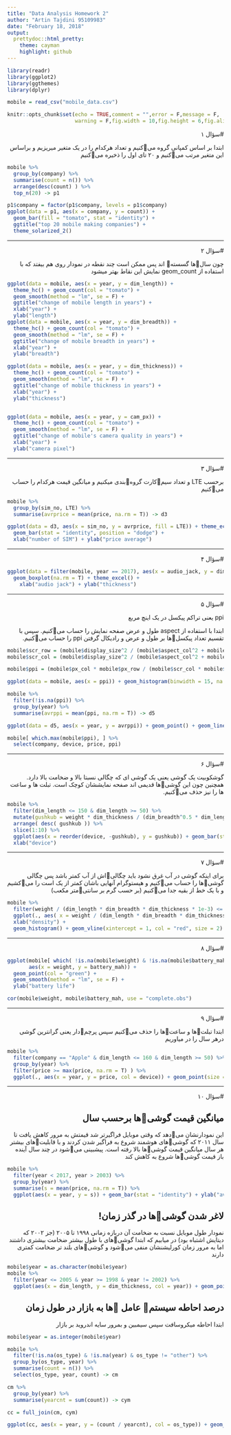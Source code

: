```yaml
---
title: "Data Analysis Homework 2"
author: "Artin Tajdini 95109983"
date: "February 18, 2018"
output:
  prettydoc::html_pretty:
    theme: cayman
    highlight: github
---
```


```r
library(readr)
library(ggplot2)
library(ggthemes)
library(dplyr)

mobile = read_csv("mobile_data.csv")

knitr::opts_chunk$set(echo = TRUE,comment = "",error = F,message = F,
                      warning = F,fig.width = 10,fig.height = 6,fig.align = "center")
```

<div dir="RTL">
#سؤال ۱

ابتدا بر اساس کمپانی گروه میکنیم
و تعداد هرکدام را در یک متغیر میریزیم و براساس این متغیر مرتب میکنیم و ۲۰ تای اول را ذخیره میکنیم

</div>

```r
mobile %>%
  group_by(company) %>%
  summarise(count = n()) %>%
  arrange(desc(count) ) %>%
  top_n(20) -> p1

p1$company = factor(p1$company, levels = p1$company)
ggplot(data = p1, aes(x = company, y = count)) +
  geom_bar(fill = "tomato", stat = "identity") +
  ggtitle("top 20 mobile making companies") +
  theme_solarized_2()

```

***

<div dir="RTL">
#سؤال ۲

چون سالها گسسته اند پس ممکن است چند نقطه در نمودار روی هم بیفتد که با استفاده از 
geom_count
نمایش این نقاط بهتر میشود
</div>
```r
ggplot(data = mobile, aes(x = year, y = dim_length)) +
  theme_hc() + geom_count(col = "tomato") +
  geom_smooth(method = "lm", se = F) +
  ggtitle("change of mobile length in years") +
  xlab("year") +
  ylab("length")
ggplot(data = mobile, aes(x = year, y = dim_breadth)) +
  theme_hc() + geom_count(col = "tomato") +
  geom_smooth(method = "lm", se = F) +
  ggtitle("change of mobile breadth in years") +
  xlab("year") +
  ylab("breadth")

ggplot(data = mobile, aes(x = year, y = dim_thickness)) +
  theme_hc() + geom_count(col = "tomato") +
  geom_smooth(method = "lm", se = F) +  
  ggtitle("change of mobile thickness in years") +
  xlab("year") +
  ylab("thickness")


ggplot(data = mobile, aes(x = year, y = cam_px)) +
  theme_hc() + geom_count(col = "tomato") +
  geom_smooth(method = "lm", se = F) +
  ggtitle("change of mobile's camera quality in years") +
  xlab("year") +
  ylab("camera pixel")

```


***

<div dir="RTL">
#سؤال ۳

برحسب LTE
و تعداد سیمکارت گروهبندی میکنیم و میانگین قیمت هرکدام را حساب میکنیم
</div>

```r
mobile %>%
  group_by(sim_no, LTE) %>%
  summarise(avrprice = mean(price, na.rm = T)) -> d3

ggplot(data = d3, aes(x = sim_no, y = avrprice, fill = LTE)) + theme_economist() + 
  geom_bar(stat = "identity", position = "dodge") +
  xlab("number of SIM") + ylab("price average")

```

****

<div dir="RTL">
#سؤال ۴
</div>

```r
ggplot(data = filter(mobile, year == 2017), aes(x = audio_jack, y = dim_thickness)) +
  geom_boxplot(na.rm = T) + theme_excel() +
    xlab("audio jack") + ylab("thickness")
```

***

<div dir="RTL">
#سؤال ۵

ppi یعنی تراکم پیکسل در یک اینچ مربع

ابتدا با استفاده
از aspect 
طول و عرض صفحه نمایش را حساب میکنیم.
سپس با تقسیم تعداد پیکسلها بر طول و عرض و رادیکال گرفتن ppi را حساب میکنیم.
</div>

```r
mobile$scr_row = (mobile$display_size^2 / (mobile$aspect_col^2 + mobile$aspect_row^2) * mobile$aspect_col^2)^0.5
mobile$scr_col = (mobile$display_size^2 / (mobile$aspect_col^2 + mobile$aspect_row^2) * mobile$aspect_row^2)^0.5

mobile$ppi = (mobile$px_col * mobile$px_row / (mobile$scr_col * mobile$scr_row))^0.5

ggplot(data = mobile, aes(x = ppi)) + geom_histogram(binwidth = 15, na.rm = T, fill = "blue")

mobile %>%
  filter(!is.na(ppi)) %>%
  group_by(year) %>%
  summarise(avrppi = mean(ppi, na.rm = T)) -> d5

ggplot(data = d5, aes(x = year, y = avrppi)) + geom_point() + geom_line() + ylab("average ppi")

mobile[ which.max(mobile$ppi), ] %>% 
  select(company, device, price, ppi)

```

***

<div dir="RTL">
#سؤال ۶

گوشکوبیت یک گوشی یعنی یک گوشی ای که چگالی نسبتا بالا و ضخامت بالا دارد.
همچنین چون این گوشیها قدیمی اند صفحه نمایششان کوچک است.
تبلت ها و ساعت ها را نیز حذف میکنیم.
</div>

```r
mobile %>%
  filter(dim_length <= 150 & dim_length >= 50) %>%
  mutate(gushkub = weight * dim_thickness / (dim_breadth^0.5 * dim_length^0.5 * display_size)) %>% 
  arrange( desc( gushkub )) %>% 
  slice(1:10) %>% 
  ggplot(aes(x = reorder(device, -gushkub), y = gushkub)) + geom_bar(stat = "identity") + theme_solarized_2() +
  xlab("device")

```

***

<div dir="RTL">
#سؤال ۷

برای اینکه گوشی در آب غرق نشود باید چگالیاش از آب کمتر باشد پس چگالی گوشیها را حساب میکنیم و هیستوگرام آنهایی 
باشان کمتر از یک است را میکشیم
و با یک خط از بقیه جدا میکنیم
(بر حسب گرم بر سانتیمتر مکعب)
</div>

```r
mobile %>%
  filter(weight / (dim_length * dim_breadth * dim_thickness * 1e-3) <= 3) %>%
  ggplot(., aes( x = weight / (dim_length * dim_breadth * dim_thickness * 1e-3))) +
  xlab("density") +
  geom_histogram() + geom_vline(xintercept = 1, col = "red", size = 2)

```

***

<div dir="RTL">
#سؤال ۸
</div>

```r
ggplot(mobile[ which( !is.na(mobile$weight) & !is.na(mobile$battery_mah) ),], 
       aes(x = weight, y = battery_mah)) +
  geom_point(col = "green") +
  geom_smooth(method = "lm", se = F) +
  ylab("battery life")

cor(mobile$weight, mobile$battery_mah, use = "complete.obs")

```


***

<div dir="RTL">
#سؤال ۹

ابتدا تبلتها و ساعتها را حذف میکنیم سپس پرچمدار یعنی گرانترین گوشی درهر سال را در میاوریم
</div>

```r
mobile %>% 
  filter(company == "Apple" & dim_length <= 160 & dim_length >= 50) %>% 
  group_by(year) %>% 
  filter(price >= max(price, na.rm = T) ) %>%
  ggplot(., aes(x = year, y = price, col = device)) + geom_point(size = 4) + geom_line(col = "black") + theme_light() 

```


***

<div dir="RTL">
#سؤال ۱۰

## میانگین قیمت گوشیها برحسب سال

این نمودارنشان میدهد که وقتی موبایل فراگیرتر شد قیمتش به مرور کاهش یافت تا سال ۲۰۱۱ که گوشیهای هوشمند شروع به فراگیر شدن کردند و با قابلیتهای بیشتر هر سال میانگین قیمت گوشیها بالا رفته است.
پیشبینی میشود در چند سال آینده باز قیمت گوشیها شروع به کاهش کند
</div>

```r
mobile %>% 
  filter(year < 2017, year > 2003) %>% 
  group_by(year) %>% 
  summarise(s = mean(price, na.rm = T)) %>% 
  ggplot(aes(x = year, y = s)) + geom_bar(stat = "identity") + ylab("average price")
```


<div dir = "RTL">
## لاغر شدن گوشیها در گذر زمان!

نمودار طول موبایل نسبت به ضخامت آن دربازه زمانی ۱۹۹۸ تا ۲۰۰۵ (جز ۲۰۰۲ که دیتایش اشتباه بود)
در میابیم که ابتدا گوشیهای با طول بیشتر ضخامت بیشتری داشتند اما به مرور زمان کورلیشنشان منفی میشود و گوشیهای بلند تر ضخامت کمتری دارند
</div>

```r
mobile$year = as.character(mobile$year)
mobile %>% 
  filter(year <= 2005 & year >= 1998 & year != 2002) %>% 
  ggplot(aes(x = dim_length, y = dim_thickness, col = year)) + geom_point() + geom_smooth(aes(group = year), method = "lm", se = F) + facet_grid(~year)

```


<div dir = "RTL">
## درصد احاطه سیستم عامل ها به بازار در طول زمان

ابتدا احاطه میکروسافت سپس سیمبین و بمرور سایه اندروید بر بازار
</div>

```r

mobile$year = as.integer(mobile$year)

mobile %>%
  filter(!is.na(os_type) & !is.na(year) & os_type != "other") %>% 
  group_by(os_type, year) %>% 
  summarise(count = n()) %>%
  select(os_type, year, count) -> cm

cm %>% 
  group_by(year) %>% 
  summarise(yearcnt = sum(count)) -> cym

cc = full_join(cm, cym)

ggplot(cc, aes(x = year, y = (count / yearcnt), col = os_type)) + geom_line()

```
